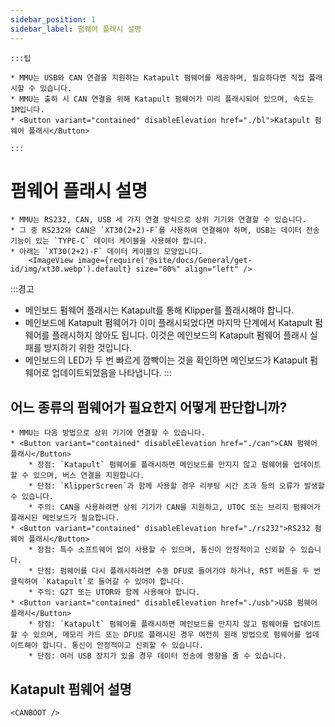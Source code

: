 ```yaml
---
sidebar_position: 1
sidebar_label: 펌웨어 플래시 설명
---
```





    :::팁

    * MMU는 USB와 CAN 연결을 지원하는 Katapult 펌웨어를 제공하며, 필요하다면 직접 플래시할 수 있습니다.
    * MMU는 출하 시 CAN 연결을 위해 Katapult 펌웨어가 미리 플래시되어 있으며, 속도는 1M입니다.
    * <Button variant="contained" disableElevation href="./bl">Katapult 펌웨어 플래시</Button>

    :::

# 펌웨어 플래시 설명

    * MMU는 RS232, CAN, USB 세 가지 연결 방식으로 상위 기기와 연결할 수 있습니다.
    * 그 중 RS232와 CAN은 `XT30(2+2)-F`를 사용하여 연결해야 하며, USB는 데이터 전송 기능이 있는 `TYPE-C` 데이터 케이블을 사용해야 합니다.
    * 아래는 `XT30(2+2)-F` 데이터 케이블의 모양입니다.
        <ImageView image={require('@site/docs/General/get-id/img/xt30.webp').default} size="80%" align="left" />

:::경고
* 메인보드 펌웨어 플래시는 Katapult를 통해 Klipper를 플래시해야 합니다.
* 메인보드에 Katapult 펌웨어가 이미 플래시되었다면 마지막 단계에서 Katapult 펌웨어를 플래시하지 않아도 됩니다. 이것은 메인보드의 Katapult 펌웨어 플래시 실패를 방지하기 위한 것입니다.
* 메인보드의 LED가 두 번 빠르게 깜빡이는 것을 확인하면 메인보드가 Katapult 펌웨어로 업데이트되었음을 나타냅니다.
:::

## 어느 종류의 펌웨어가 필요한지 어떻게 판단합니까?

    * MMU는 다음 방법으로 상위 기기에 연결할 수 있습니다.
    * <Button variant="contained" disableElevation href="./can">CAN 펌웨어 플래시</Button>
        * 장점: `Katapult` 펌웨어를 플래시하면 메인보드를 만지지 않고 펌웨어를 업데이트할 수 있으며, 버스 연결을 지원합니다.
        * 단점: `KlipperScreen`과 함께 사용할 경우 리부팅 시간 초과 등의 오류가 발생할 수 있습니다.
        * 주의: CAN을 사용하려면 상위 기기가 CAN을 지원하고, UTOC 또는 브리지 펌웨어가 플래시된 메인보드가 필요합니다.
    * <Button variant="contained" disableElevation href="./rs232">RS232 펌웨어 플래시</Button>
        * 장점: 특수 소프트웨어 없이 사용할 수 있으며, 통신이 안정적이고 신뢰할 수 있습니다.
        * 단점: 펌웨어를 다시 플래시하려면 수동 DFU로 들어가야 하거나, RST 버튼을 두 번 클릭하여 `Katapult`로 들어갈 수 있어야 합니다.
        * 주의: G2T 또는 UTOR와 함께 사용해야 합니다.
    * <Button variant="contained" disableElevation href="./usb">USB 펌웨어 플래시</Button>
        * 장점: `Katapult` 펌웨어를 플래시하면 메인보드를 만지지 않고 펌웨어를 업데이트할 수 있으며, 메모리 카드 또는 DFU로 플래시된 경우 여전히 원래 방법으로 펌웨어를 업데이트해야 합니다. 통신이 안정적이고 신뢰할 수 있습니다.
        * 단점: 여러 USB 장치가 있을 경우 데이터 전송에 영향을 줄 수 있습니다.

## Katapult 펌웨어 설명

    <CANBOOT />
